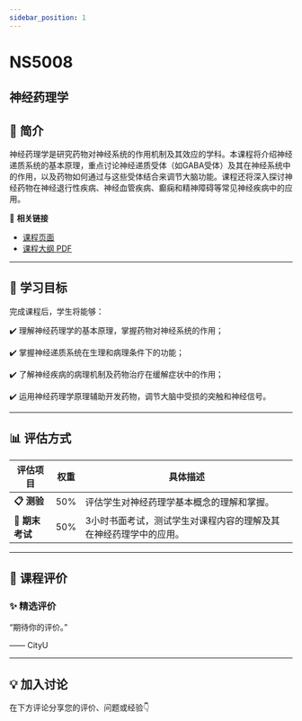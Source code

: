 ```yaml
---
sidebar_position: 1
---
```


# NS5008
## 神经药理学

## **📘 简介**
神经药理学是研究药物对神经系统的作用机制及其效应的学科。本课程将介绍神经递质系统的基本原理，重点讨论神经递质受体（如GABA受体）及其在神经系统中的作用，以及药物如何通过与这些受体结合来调节大脑功能。课程还将深入探讨神经药物在神经退行性疾病、神经血管疾病、癫痫和精神障碍等常见神经疾病中的应用。

🔗 **相关链接**
- [课程页面](https://www.cityu.edu.hk/catalogue/pg/202425/course/NS5008.htm)
- [课程大纲 PDF](https://www.cityu.edu.hk/catalogue/pg/202425/course/NS5008.pdf)

---

## **🎯 学习目标**

完成课程后，学生将能够：


✔️ 理解神经药理学的基本原理，掌握药物对神经系统的作用；

✔️ 掌握神经递质系统在生理和病理条件下的功能；

✔️ 了解神经疾病的病理机制及药物治疗在缓解症状中的作用；

✔️ 运用神经药理学原理辅助开发药物，调节大脑中受损的突触和神经信号。

---

## **📊 评估方式**

| **评估项目**          | **权重** | **具体描述**                                                                                     |
|----------------------|---------|-----------------------------------------------------------------------------------------------|
| **📋 测验**           | 50%     | 评估学生对神经药理学基本概念的理解和掌握。                                                      |
| **📄 期末考试**       | 50%     | 3小时书面考试，测试学生对课程内容的理解及其在神经药理学中的应用。                               |

---

## **💬 课程评价**

### ✨ **精选评价**
<div className={commentStyles.commentBox}>
    <p className={commentStyles.commentText}>
        “期待你的评价。”
    </p>
    <p className={commentStyles.commentAuthor}>—— CityU</p>
</div>

---

## **💡 加入讨论**

在下方评论分享您的评价、问题或经验👇
<Utterances />